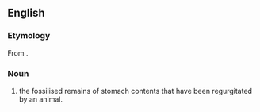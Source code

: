 ==English==
{{wikipedia}}

===Etymology===
From {{affix|en|regurgitate|-lith}}.

===Noun===
{{en-noun}}

# {{lb|en|palaeontology}} the fossilised remains of stomach contents that have been regurgitated by an animal.